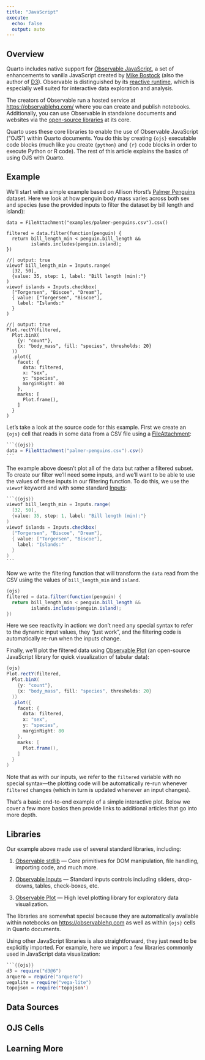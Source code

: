```yaml
---
title: "JavaScript"
execute:
  echo: false
  output: auto
---
```


## Overview

Quarto includes native support for [Observable JavaScript](https://observablehq.com/@observablehq/observables-not-javascript), a set of enhancements to vanilla JavaScript created by [Mike Bostock](https://en.wikipedia.org/wiki/Mike_Bostock) (also the author of [D3](https://d3js.org/)). Observable is distinguished by its [reactive runtime](https://github.com/observablehq/runtime), which is especially well suited for interactive data exploration and analysis.

The creators of Observable run a hosted service at <https://observablehq.com/> where you can create and publish notebooks. Additionally, you can use Observable in standalone documents and websites via the [open-source libraries](https://github.com/observablehq) at its core.

Quarto uses these core libraries to enable the use of Observable JavaScript ("OJS") within Quarto documents. You do this by creating `{ojs}` executable code blocks (much like you create `{python}` and `{r}` code blocks in order to execute Python or R code). The rest of this article explains the basics of using OJS with Quarto.

## Example

We'll start with a simple example based on Allison Horst's [Palmer Penguins](https://allisonhorst.github.io/palmerpenguins/) dataset. Here we look at how penguin body mass varies across both sex and species (use the provided inputs to filter the dataset by bill length and island):

```ojs
data = FileAttachment("examples/palmer-penguins.csv").csv()
```

```ojs
filtered = data.filter(function(penguin) {
  return bill_length_min < penguin.bill_length &&
         islands.includes(penguin.island);
})
```

```ojs
//| output: true
viewof bill_length_min = Inputs.range(
  [32, 50], 
  {value: 35, step: 1, label: "Bill length (min):"}
)
viewof islands = Inputs.checkbox(
  ["Torgersen", "Biscoe", "Dream"], 
  { value: ["Torgersen", "Biscoe"], 
    label: "Islands:"
  }
)
```

```ojs
//| output: true
Plot.rectY(filtered, 
  Plot.binX(
    {y: "count"}, 
    {x: "body_mass", fill: "species", thresholds: 20}
  ))
  .plot({
    facet: {
      data: filtered,
      x: "sex",
      y: "species",
      marginRight: 80
    },
    marks: [
      Plot.frame(),
    ]
  }
)
```

Let's take a look at the source code for this example. First we create an `{ojs}` cell that reads in some data from a CSV file using a [FileAttachment](https://observablehq.com/@observablehq/file-attachments):

```` java
```{{ojs}}
data = FileAttachment("palmer-penguins.csv").csv()
```
````

The example above doesn't plot all of the data but rather a filtered subset. To create our filter we'll need some inputs, and we'll want to be able to use the values of these inputs in our filtering function. To do this, we use the `viewof` keyword and with some standard [Inputs](https://observablehq.com/@observablehq/inputs):

```` java
```{{ojs}}
viewof bill_length_min = Inputs.range(
  [32, 50], 
  {value: 35, step: 1, label: "Bill length (min):"}
)
viewof islands = Inputs.checkbox(
  ["Torgersen", "Biscoe", "Dream"], 
  { value: ["Torgersen", "Biscoe"], 
    label: "Islands:"
  }
)
```
````

Now we write the filtering function that will transform the `data` read from the CSV using the values of `bill_length_min` and `island`.

``` java
{ojs}
filtered = data.filter(function(penguin) {
  return bill_length_min < penguin.bill_length &&
         islands.includes(penguin.island);
})
```

Here we see reactivity in action: we don't need any special syntax to refer to the dynamic input values, they "just work", and the filtering code is automatically re-run when the inputs change.

Finally, we'll plot the filtered data using [Observable Plot](https://observablehq.com/@observablehq/plot) (an open-source JavaScript library for quick visualization of tabular data):

``` java
{ojs}
Plot.rectY(filtered, 
  Plot.binX(
    {y: "count"}, 
    {x: "body_mass", fill: "species", thresholds: 20}
  ))
  .plot({
    facet: {
      data: filtered,
      x: "sex",
      y: "species",
      marginRight: 80
    },
    marks: [
      Plot.frame(),
    ]
  }
)
```

Note that as with our inputs, we refer to the `filtered` variable with no special syntax---the plotting code will be automatically re-run whenever `filtered` changes (which in turn is updated whenever an input changes).

That's a basic end-to-end example of a simple interactive plot. Below we cover a few more basics then provide links to additional articles that go into more depth.

## Libraries

Our example above made use of several standard libraries, including:

1.  [Observable stdlib](https://github.com/observablehq/stdlib) --- Core primitives for DOM manipulation, file handling, importing code, and much more.

2.  [Observable Inputs](https://github.com/observablehq/inputs) --- Standard inputs controls including sliders, drop-downs, tables, check-boxes, etc.

3.  [Observable Plot](https://github.com/observablehq/plot) --- High level plotting library for exploratory data visualization.

The libraries are somewhat special because they are automatically available within notebooks on <https://observablehq.com> as well as within `{ojs}` cells in Quarto documents.

Using other JavaScript libraries is also straightforward, they just need to be explicitly imported. For example, here we import a few libraries commonly used in JavaScript data visualization:

``` java
```{{ojs}}
d3 = require("d3@6")
arquero = require("arquero") 
vegalite = require("vega-lite")
topojson = require('topojson')
```

## Data Sources

## OJS Cells

## Learning More
